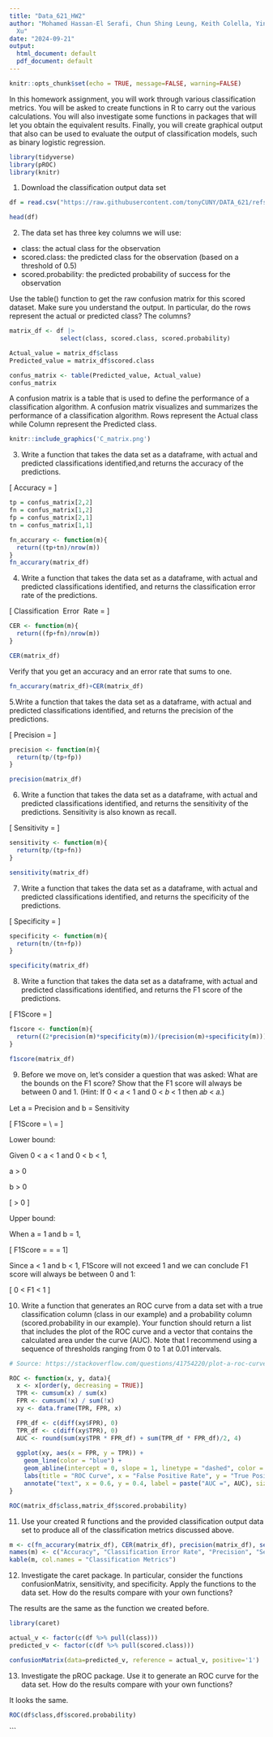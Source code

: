 ---
title: "Data_621_HW2"
author: "Mohamed Hassan-El Serafi, Chun Shing Leung, Keith Colella, Yina, Qiao, Eddie
  Xu"
date: "2024-09-21"
output:
  html_document: default
  pdf_document: default
---

```{r setup, include=FALSE}
knitr::opts_chunk$set(echo = TRUE, message=FALSE, warning=FALSE)
```

In this homework assignment, you will work through various classification metrics. You will be asked to create
functions in R to carry out the various calculations. You will also investigate some functions in packages that will let
you obtain the equivalent results. Finally, you will create graphical output that also can be used to evaluate the
output of classification models, such as binary logistic regression.

```{r}
library(tidyverse)
library(pROC)
library(knitr)
```

1. Download the classification output data set

```{r}

df = read.csv("https://raw.githubusercontent.com/tonyCUNY/DATA_621/refs/heads/main/classification-output-data.csv")

head(df)
```
2. The data set has three key columns we will use:
 - class: the actual class for the observation
 - scored.class: the predicted class for the observation (based on a threshold of 0.5)
 - scored.probability: the predicted probability of success for the observation
 
 Use the table() function to get the raw confusion matrix for this scored dataset. Make sure you understand
the output. In particular, do the rows represent the actual or predicted class? The columns?

```{r}

matrix_df <- df |> 
              select(class, scored.class, scored.probability)

Actual_value = matrix_df$class
Predicted_value = matrix_df$scored.class

confus_matrix <- table(Predicted_value, Actual_value)
confus_matrix

```

A confusion matrix is a table that is used to define the performance of a classification algorithm. A confusion matrix visualizes and summarizes the performance of a classification algorithm. Rows represent the Actual class while Column represent the Predicted class.


```{r}

knitr::include_graphics('C_matrix.png')

```


3. Write a function that takes the data set as a dataframe, with actual and predicted classifications identified,and returns the accuracy of the predictions.


\[ Accuracy = \frac{TP+TN}{TP+FP+TN+FN} \]

```{r}

tp = confus_matrix[2,2]
fn = confus_matrix[1,2]
fp = confus_matrix[2,1]
tn = confus_matrix[1,1]

fn_accurary <- function(m){
  return((tp+tn)/nrow(m))
}
fn_accurary(matrix_df)

```



4. Write a function that takes the data set as a dataframe, with actual and predicted classifications identified, and returns the classification error rate of the predictions.


\[ Classification \ Error \ Rate = \frac{FP+FN}{TP+FP+TN+FN} \]

```{r}
CER <- function(m){
  return((fp+fn)/nrow(m))
}

CER(matrix_df)

```
Verify that you get an accuracy and an error rate that sums to one.

```{r}

fn_accurary(matrix_df)+CER(matrix_df)

```

5.Write a function that takes the data set as a dataframe, with actual and predicted classifications identified, and returns the precision of the predictions.

\[ Precision = \frac{TP}{TP+FP} \]

```{r}

precision <- function(m){
  return(tp/(tp+fp))
}

precision(matrix_df)

```
6. Write a function that takes the data set as a dataframe, with actual and predicted classifications identified, and returns the sensitivity of the predictions. Sensitivity is also known as recall.

\[ Sensitivity = \frac{TP}{TP+FN} \]

```{r}

sensitivity <- function(m){
  return(tp/(tp+fn))
}

sensitivity(matrix_df)

```


7. Write a function that takes the data set as a dataframe, with actual and predicted classifications identified, and returns the specificity of the predictions.

\[ Specificity = \frac{TN}{TN+FP} \]

```{r}
specificity <- function(m){
  return(tn/(tn+fp))
}

specificity(matrix_df)


```
8. Write a function that takes the data set as a dataframe, with actual and predicted classifications identified, and returns the F1 score of the predictions.

\[ F1Score = \frac{2*Precision*Sensitivity}{Precision+Sensitivity} \]

```{r}

f1score <- function(m){
  return((2*precision(m)*specificity(m))/(precision(m)+specificity(m)))
}

f1score(matrix_df)
```
9. Before we move on, let’s consider a question that was asked: What are the bounds on the F1 score? Show
that the F1 score will always be between 0 and 1. (Hint: If 0 < 𝑎 < 1 and 0 < 𝑏 < 1 then 𝑎𝑏 < 𝑎.)

Let a = Precision and b = Sensitivity

\[ F1Score = \frac{2*Precision*Sensitivity}{Precision+Sensitivity} \\ 
           = \frac{2*a*b}{a+b} \]
           
Lower bound:

Given 0 < a < 1 and 0 < b < 1,

a > 0

b > 0

\[ \frac{2*a*b}{a+b} > 0 \]

Upper bound:

When a = 1 and b = 1,

\[ F1Score = \frac{2*1*1}{1+1} = \frac{2*1}{2} = 1\]
           
Since a < 1 and b < 1, F1Score will not exceed 1 and we can conclude F1 score will always be between 0 and 1:

\[ 0 < F1 < 1 \]

10. Write a function that generates an ROC curve from a data set with a true classification column (class in our example) and a probability column (scored.probability in our example). Your function should return a list that includes the plot of the ROC curve and a vector that contains the calculated area under the curve (AUC). Note that I recommend using a sequence of thresholds ranging from 0 to 1 at 0.01 intervals.


```{r}

# Source: https://stackoverflow.com/questions/41754220/plot-a-roc-curve-in-r-without-using-any-packages

ROC <- function(x, y, data){
  x <- x[order(y, decreasing = TRUE)]
  TPR <- cumsum(x) / sum(x)
  FPR <- cumsum(!x) / sum(!x)
  xy <- data.frame(TPR, FPR, x)

  FPR_df <- c(diff(xy$FPR), 0)
  TPR_df <- c(diff(xy$TPR), 0)
  AUC <- round(sum(xy$TPR * FPR_df) + sum(TPR_df * FPR_df)/2, 4)
  
  ggplot(xy, aes(x = FPR, y = TPR)) +
    geom_line(color = "blue") +
    geom_abline(intercept = 0, slope = 1, linetype = "dashed", color = "red") +
    labs(title = "ROC Curve", x = "False Positive Rate", y = "True Positive Rate") +
    annotate("text", x = 0.6, y = 0.4, label = paste("AUC =", AUC), size = 5, color = "black")
}

ROC(matrix_df$class,matrix_df$scored.probability)

```

11. Use your created R functions and the provided classification output data set to produce all of the classification metrics discussed above.

```{r}

m <- c(fn_accurary(matrix_df), CER(matrix_df), precision(matrix_df), sensitivity(matrix_df), specificity(matrix_df), f1score(matrix_df))
names(m) <- c("Accuracy", "Classification Error Rate", "Precision", "Sensitivity", "Specificity", "F1 Score")
kable(m, col.names = "Classification Metrics")

```


12. Investigate the caret package. In particular, consider the functions confusionMatrix, sensitivity, and specificity. Apply the functions to the data set. How do the results compare with your own functions?

The results are the same as the function we created before.

```{r}

library(caret)

actual_v <- factor(c(df %>% pull(class)))
predicted_v <- factor(c(df %>% pull(scored.class)))

confusionMatrix(data=predicted_v, reference = actual_v, positive='1') 

```

13. Investigate the pROC package. Use it to generate an ROC curve for the data set. How do the results compare with your own functions?

It looks the same.

```{r}


ROC(df$class,df$scored.probability)


```

```